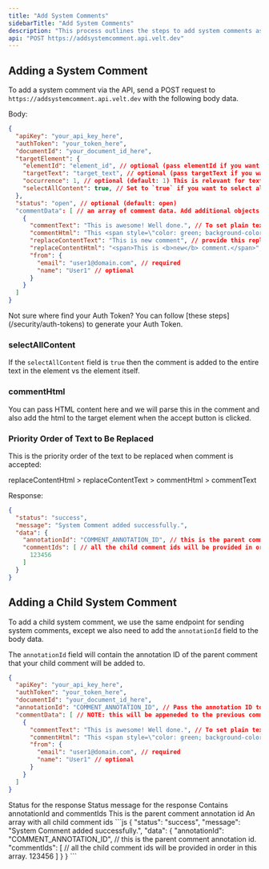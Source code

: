 ```yaml
---
title: "Add System Comments"
sidebarTitle: "Add System Comments"
description: "This process outlines the steps to add system comments as well as child system comments through the API."
api: "POST https://addsystemcomment.api.velt.dev"
---
```



## Adding a System Comment

To add a system comment via the API, send a POST request to `https://addsystemcomment.api.velt.dev` with the following body data.

Body:

```JSON
{
  "apiKey": "your_api_key_here",
  "authToken": "your_token_here",
  "documentId": "your_document_id_here",
  "targetElement": {
    "elementId": "element_id", // optional (pass elementId if you want to add comment on a specific element)
    "targetText": "target_text", // optional (pass targetText if you want to add comment on a specific text)
    "occurrence": 1, // optional (default: 1) This is relevant for text comment. By default, we will attach comment to the first occurence of the target text in your document. You can change this to attach your comment on a more specific text.
  	"selectAllContent": true, // Set to `true` if you want to select all the text content of the target element.
  },
  "status": "open", // optional (default: open)
  "commentData": [ // an array of comment data. Add additional objects of the same schema for each comment reply in the thread.
    {
      "commentText": "This is awesome! Well done.", // To set plain text content
      "commentHtml": "This <span style=\"color: green; background-color: aliceblue; display: inline-block; padding: 4px; border-radius: 4px;\">is test</span> comment.", // To set HTML formatted content
      "replaceContentText": "This is new comment", // provide this replaceContentText to replace current text with
      "replaceContentHtml": "<span>This is <b>new</b> comment.</span>", // If replacement text contains html formatted text, then provide it here
      "from": {
        "email": "user1@domain.com", // required
        "name": "User1" // optional
      }
    }
  ]
}
```

<Info>
Not sure where find your Auth Token? You can follow [these steps](/security/auth-tokens) to generate your Auth Token.
</Info>

### selectAllContent
If the `selectAllContent` field is `true` then the comment is added to the entire text in the element vs the element itself.

### commentHtml
You can pass HTML content here and we will parse this in the comment and also add the html to the target element when the accept button is clicked.

### Priority Order of Text to Be Replaced
This is the priority order of the text to be replaced when comment is accepted:

replaceContentHtml > replaceContentText > commentHtml > commentText


Response:

```JSON
{
  "status": "success",
  "message": "System Comment added successfully.",
  "data": {
    "annotationId": "COMMENT_ANNOTATION_ID", // this is the parent comment annotation id.
    "commentIds": [ // all the child comment ids will be provided in order in this array.
      123456
    ]
  }
}
```

## Adding a Child System Comment

To add a child system comment, we use the same endpoint for sending system comments, except we also need to add the `annotationId` field to the body data.

The `annotationId` field will contain the annotation ID of the parent comment that your child comment will be added to.

```JSON
{
  "apiKey": "your_api_key_here",
  "authToken": "your_token_here",
  "documentId": "your_document_id_here",
  "annotationId": "COMMENT_ANNOTATION_ID", // Pass the annotation ID to add a child comment to it.
  "commentData": [ // NOTE: this will be appeneded to the previous comments array
    {
      "commentText": "This is awesome! Well done.", // To set plain text content
      "commentHtml": "This <span style=\"color: green; background-color: aliceblue; display: inline-block; padding: 4px; border-radius: 4px;\">is test</span> comment.", // To set HTML formatted content
      "from": {
        "email": "user1@domain.com", // required
        "name": "User1" // optional
      }
    }
  ]
}
```



<ResponseField name="status" type="string">
Status for the response
</ResponseField> 

<ResponseField name="message" type="string">
Status message for the response
</ResponseField>

<ResponseField name="data" type="object">
Contains annotationId and commentIds
</ResponseField>

<Expandable title="data" defaultOpen={true}>


<ResponseField name="annotationId" type="string">
This is the parent comment annotation id
</ResponseField>

<ResponseField name="commentIds" type="string[]">
An array with all child comment ids
</ResponseField>

</Expandable>



<ResponseExample>
```js
	{
  "status": "success",
  "message": "System Comment added successfully.",
  "data": {
    "annotationId": "COMMENT_ANNOTATION_ID", // this is the parent comment annotation id.
    "commentIds": [ // all the child comment ids will be provided in order in this array.
      123456
    ]
  }
}
```
</ResponseExample>